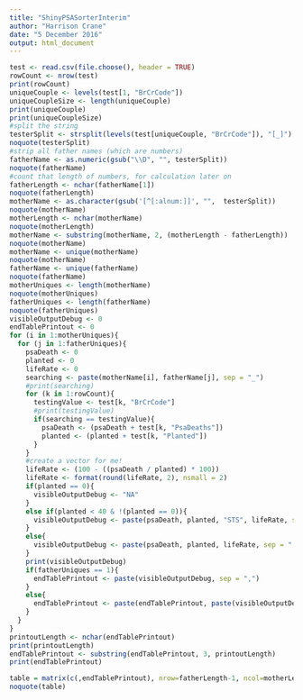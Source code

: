 ```yaml
---
title: "ShinyPSASorterInterim"
author: "Harrison Crane"
date: "5 December 2016"
output: html_document
---
```


```r
test <- read.csv(file.choose(), header = TRUE)
rowCount <- nrow(test)
print(rowCount)
uniqueCouple <- levels(test[1, "BrCrCode"])
uniqueCoupleSize <- length(uniqueCouple)
print(uniqueCouple)
print(uniqueCoupleSize)
#split the string
testerSplit <- strsplit(levels(test[uniqueCouple, "BrCrCode"]), "[_]")
noquote(testerSplit)
#strip all father names (which are numbers)
fatherName <- as.numeric(gsub("\\D", "", testerSplit))
noquote(fatherName)
#count that length of numbers, for calculation later on
fatherLength <- nchar(fatherName[1])
noquote(fatherLength)
motherName <- as.character(gsub('[^[:alnum:]]', "",  testerSplit))
noquote(motherName)
motherLength <- nchar(motherName)
noquote(motherLength)
motherName <- substring(motherName, 2, (motherLength - fatherLength))
noquote(motherName)
motherName <- unique(motherName)
noquote(motherName)
fatherName <- unique(fatherName)
noquote(fatherName)
motherUniques <- length(motherName)
noquote(motherUniques)
fatherUniques <- length(fatherName)
noquote(fatherUniques)
visibleOutputDebug <- 0
endTablePrintout <- 0
for (i in 1:motherUniques){
  for (j in 1:fatherUniques){
    psaDeath <- 0
    planted <- 0
    lifeRate <- 0
    searching <- paste(motherName[i], fatherName[j], sep = "_")
    #print(searching)
    for (k in 1:rowCount){
      testingValue <- test[k, "BrCrCode"]
      #print(testingValue)
      if(searching == testingValue){
        psaDeath <- (psaDeath + test[k, "PsaDeaths"])
        planted <- (planted + test[k, "Planted"])
      }
    }
    #create a vector for me!
    lifeRate <- (100 - ((psaDeath / planted) * 100))
    lifeRate <- format(round(lifeRate, 2), nsmall = 2)
    if(planted == 0){
      visibleOutputDebug <- "NA"
    }
    else if(planted < 40 & !(planted == 0)){
      visibleOutputDebug <- paste(psaDeath, planted, "STS", lifeRate, sep = " / ")
    }
    else{
      visibleOutputDebug <- paste(psaDeath, planted, lifeRate, sep = " / ")
    }
    print(visibleOutputDebug)
    if(fatherUniques == 1){
      endTablePrintout <- paste(visibleOutputDebug, sep = ",")
    }
    else{
      endTablePrintout <- paste(endTablePrintout, paste(visibleOutputDebug), sep = ", ")
    }
  }
}
printoutLength <- nchar(endTablePrintout)
print(printoutLength)
endTablePrintout <- substring(endTablePrintout, 3, printoutLength)
print(endTablePrintout)

table = matrix(c(,endTablePrintout), nrow=fatherLength-1, ncol=motherLength-1)
noquote(table)
```